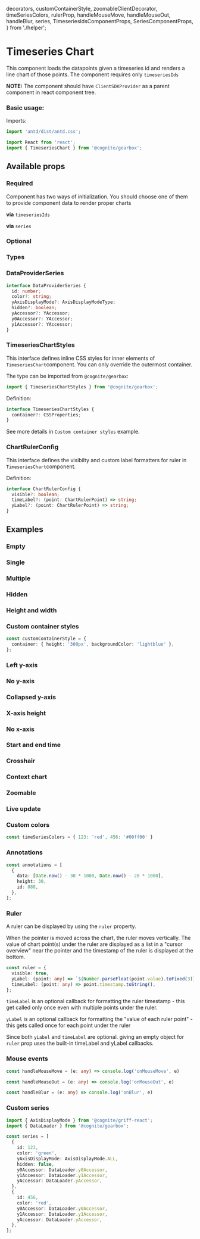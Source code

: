   decorators,
  customContainerStyle,
  zoomableClientDecorator,
  timeSeriesColors,
  rulerProp,
  handleMouseMove,
  handleMouseOut,
  handleBlur,
  series,
  TimeseriesIdsComponentProps,
  SeriesComponentProps,
} from './helper';

<Meta title="Time Series/TimeseriesChart" decorators={decorators} />

# Timeseries Chart

This component loads the datapoints given a timeseries id and renders a line chart of those points.
The component requires only `timeseriesIds`

**NOTE:** The component should have `ClientSDKProvider` as a parent component in react component tree.

### Basic usage:

Imports:

```typescript
import 'antd/dist/antd.css';

import React from 'react';
import { TimeseriesChart } from '@cognite/gearbox';

```

<Preview>
  <Story name="Basic usage" >
    <TimeseriesChart timeseriesIds={[123]} />
  </Story>
</Preview>

## Available props

### Required
Component has two ways of initialization. You should choose one of them to provide component data to render proper charts

**via** `timeseriesIds`
<Props of={TimeseriesIdsComponentProps} />

**via** `series`
<Props of={SeriesComponentProps} />

### Optional

<Props of={TimeseriesChart} />

### Types

### DataProviderSeries

```typescript
interface DataProviderSeries {
  id: number;
  color?: string;
  yAxisDisplayMode?: AxisDisplayModeType;
  hidden?: boolean;
  yAccessor?: YAccessor;
  y0Accessor?: YAccessor;
  y1Accessor?: YAccessor;
}
```

### TimeseriesChartStyles

This interface defines inline CSS styles for inner elements of `TimeseriesChart`component.
You can only override the outermost container.

The type can be imported from `@cognite/gearbox`:

```typescript
import { TimeseriesChartStyles } from '@cognite/gearbox';
```

Definition:

```typescript
interface TimeseriesChartStyles {
  container?: CSSProperties;
}
```

See more details in `Custom container styles` example.

### ChartRulerConfig

This interface defines the visibilty and custom label formatters for ruler in `TimeseriesChart`component.

Definition:

```typescript
interface ChartRulerConfig {
  visible?: boolean;
  timeLabel?: (point: ChartRulerPoint) => string;
  yLabel?: (point: ChartRulerPoint) => string;
}
```

## Examples

### Empty

<Preview>
  <Story name="Empty" >
    <TimeseriesChart timeseriesIds={[]} />
  </Story>
</Preview>

### Single

<Preview>
  <Story name="Single" >
    <TimeseriesChart timeseriesIds={[123]} />
  </Story>
</Preview>

### Multiple

<Preview>
  <Story name="Multiple" >
    <TimeseriesChart timeseriesIds={[123, 456]} />
  </Story>
</Preview>

### Hidden

<Preview>
  <Story name="Hidden" >
    <TimeseriesChart
      timeseriesIds={[123, 456]}
      hiddenSeries={{ 123: true }}
    />
  </Story>
</Preview>

### Height and width

<Preview>
  <Story name="Height and width" >
    <TimeseriesChart timeseriesIds={[123]} height={300} width={800} />
  </Story>
</Preview>

### Custom container styles

```typescript
const customContainerStyle = {
  container: { height: '300px', backgroundColor: 'lightblue' },
};
```
<Preview>
  <Story name="Custom container styles" >
    <TimeseriesChart
      timeseriesIds={[123]}
      styled={customContainerStyles}
    />
  </Story>
</Preview>

### Left y-axis

<Preview>
  <Story name="Left y-axis" >
    <TimeseriesChart timeseriesIds={[123]} yAxisPlacement={'LEFT'} />
  </Story>
</Preview>

### No y-axis

<Preview>
  <Story name="No y-axis" >
    <TimeseriesChart timeseriesIds={[123]} yAxisDisplayMode={'NONE'} />
  </Story>
</Preview>

### Collapsed y-axis

<Preview>
  <Story name="Collapsed y-axis" >
    <TimeseriesChart
      timeseriesIds={[123]}
      yAxisDisplayMode={'COLLAPSED'}
    />
  </Story>
</Preview>

### X-axis height

<Preview>
  <Story name="X-axis height" >
    <TimeseriesChart timeseriesIds={[123]} xAxisHeight={100} />
  </Story>
</Preview>

### No x-axis

<Preview>
  <Story name="No x-axis" >
    <TimeseriesChart timeseriesIds={[123]} xAxisHeight={0} />
  </Story>
</Preview>

### Start and end time

<Preview>
  <Story name="Start and end time" >
    <TimeseriesChart
      timeseriesIds={[123]}
      startTime={new Date(2019, 3, 1)}
      endTime={new Date(2019, 4, 1)}
    />
  </Story>
</Preview>

### Crosshair

<Preview>
  <Story name="Crosshair" >
    <TimeseriesChart timeseriesIds={[123]} crosshair={true} />
  </Story>
</Preview>

### Context chart

<Preview>
  <Story name="Context chart" >
    <TimeseriesChart
      timeseriesIds={[123]}
      startTime={Date.now() - 30 * 24 * 60 * 60 * 1000}
      endTime={Date.now()}
      zoomable={true}
      contextChart={true}
    />
  </Story>
</Preview>

### Zoomable

<Preview>
  <Story name="Zoomable" decorators={[zoomableClientDecorator]}>
    <TimeseriesChart
      timeseriesIds={[123]}
      startTime={Date.now() - 30 * 24 * 60 * 60 * 1000}
      endTime={Date.now()}
      zoomable={true}
      contextChart={true}
    />
  </Story>
</Preview>

### Live update

<Preview>
  <Story name="Live update" decorators={[zoomableClientDecorator]}>
    <TimeseriesChart
      timeseriesIds={[123]}
      startTime={Date.now() - 30 * 24 * 60 * 60 * 1000}
      endTime={Date.now()}
      liveUpdate={true}
      updateIntervalMillis={2000}
    />
  </Story>
</Preview>

### Custom colors

```typescript
const timeSeriesColors = { 123: 'red', 456: '#00ff00' }
```

<Preview>
  <Story name="Custom colors" >
   <TimeseriesChart
      timeseriesIds={[123, 456]}
      timeseriesColors={timeSeriesColors}
    />
  </Story>
</Preview>

### Annotations

```typescript
const annotations = [
  {
    data: [Date.now() - 30 * 1000, Date.now() - 20 * 1000],
    height: 30,
    id: 888,
  },
];
```

<Preview>
  <Story name="Annotations" >
    <TimeseriesChart
      timeseriesIds={[123]}
      startTime={Date.now() - 60 * 1000}
      endTime={Date.now()}
      annotations={[
        {
          data: [Date.now() - 30 * 1000, Date.now() - 20 * 1000],
          height: 30,
          id: 888,
        }
      ]}
      />
  </Story>
</Preview>

### Ruler

A ruler can be displayed by using the `ruler` property.

When the pointer is moved across the chart, the ruler moves vertically.
The value of chart point(s) under the ruler are displayed as a list in a "cursor overview" near the pointer and the timestamp of the ruler is displayed at the bottom.

```typescript
const ruler = {
  visible: true,
  yLabel: (point: any) => `${Number.parseFloat(point.value).toFixed(3)}`,
  timeLabel: (point: any) => point.timestamp.toString(),
};
```

`timeLabel` is an optional callback for formatting the ruler timestamp - this get called only once even with multiple points under the ruler.

`yLabel` is an optional callback for formatting the "value of each ruler point" - this gets called once for each point under the ruler

Since both `yLabel` and `timeLabel` are optional. giving an empty object for `ruler` prop uses the built-in timeLabel and yLabel callbacks.


<Preview>
  <Story name="Ruler" >
    <TimeseriesChart
      timeseriesIds={[123, 456]}
      startTime={Date.now() - 60 * 1000}
      endTime={Date.now()}
      ruler={rulerProp}
      />
  </Story>
</Preview>

### Mouse events

```typescript
const handleMouseMove = (e: any) => console.log('onMouseMove', e)

const handleMouseOut = (e: any) => console.log('onMouseOut', e)

const handleBlur = (e: any) => console.log('onBlur', e)

```

<Preview>
  <Story name="Mouse events" >
    <TimeseriesChart
      timeseriesIds={[123]}
      startTime={Date.now() - 60 * 1000}
      endTime={Date.now()}
      onMouseMove={handleMouseMove}
      onMouseOut={handleMouseOut}
      onBlur={handleBlur}
    />
  </Story>
</Preview>

### Custom series

```typescript
import { AxisDisplayMode } from '@cognite/griff-react';
import { DataLoader } from '@cognite/gearbox';

const series = [
  {
    id: 123,
    color: 'green',
    yAxisDisplayMode: AxisDisplayMode.ALL,
    hidden: false,
    y0Accessor: DataLoader.y0Accessor,
    y1Accessor: DataLoader.y1Accessor,
    yAccessor: DataLoader.yAccessor,
  },
  {
    id: 456,
    color: 'red',
    y0Accessor: DataLoader.y0Accessor,
    y1Accessor: DataLoader.y1Accessor,
    yAccessor: DataLoader.yAccessor,
  },
];
```

<Preview>
  <Story name="Custom series" >
    <TimeseriesChart
      series={series}
      yAxisDisplayMode={'NONE'}
    />
  </Story>
</Preview>

